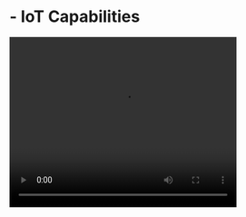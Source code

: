 #  - IoT Capabilities {#capabilities}

<video width="400" height="300" controls>
  <source src="./docs/iotbook_files/vids/design.mp4">
  Your browser does not support this format.
</video>